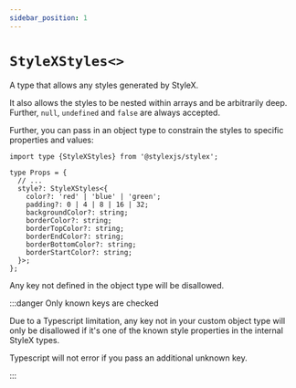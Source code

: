 ```yaml
---
sidebar_position: 1
---
```


# `StyleXStyles<>`

A type that allows any styles generated by StyleX.

It also allows the styles to be nested within arrays and be arbitrarily deep.
Further, `null`, `undefined` and `false` are always accepted.

Further, you can pass in an object type to constrain the styles
to specific properties and values:

```tsx
import type {StyleXStyles} from '@stylexjs/stylex';

type Props = {
  // ...
  style?: StyleXStyles<{
    color?: 'red' | 'blue' | 'green';
    padding?: 0 | 4 | 8 | 16 | 32;
    backgroundColor?: string;
    borderColor?: string;
    borderTopColor?: string;
    borderEndColor?: string;
    borderBottomColor?: string;
    borderStartColor?: string;
  }>;
};
```

Any key not defined in the object type will be disallowed.

:::danger Only known keys are checked

Due to a Typescript limitation, any key not in your custom object type
will only be disallowed if it's one of the known style properties
in the internal StyleX types.

Typescript will not error if you pass an additional unknown key.

:::